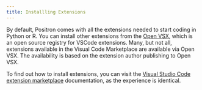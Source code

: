 ```yaml
---
title: Installling Extensions
---
```



By default, Positron comes with all the extensions needed to start coding in Python or R. 
You can install other extensions from the [Open VSX](https://open-vsx.org/), which is an open source registry for VSCode extensions.
Many, but not all, extensions available in the Visual Code Marketplace are available via Open VSX.
The availability is based on the extension author publishing to Open VSX.

To find out how to install extensions, you can visit the [Visual Studio Code extension marketplace](https://code.visualstudio.com/docs/configure/extensions/extension-marketplace#_browse-for-extensions) documentation, as the experience is identical.
